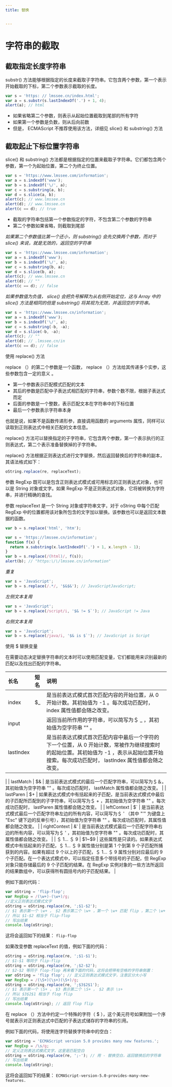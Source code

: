 ```yaml
---
title: 替换


---
```


# 字符串的截取

## 截取指定长度字符串

substr() 方法能够根据指定的长度来截取子字符串。它包含两个参数，第一个表示开始截取的下标，第二个参数表示截取的长度。

```js
var s = 'https: // lmssee.cn/index.html';
var a = s.substr(s.lastIndexOf('.') + 1, 4);
alert(a); // html
```

- 如果省略第二个参数，则表示从起始位置截取到尾部的所有字符
- 如果第一个参数是负数，则从后向前数
- 但是， ECMAScript 不推荐使用该方法，详细见 slice() 和 substring() 方法

## 截取起止下标位置字符串

slice() 和 substring() 方法都是根据指定的位置来截取子字符串。它们都包含两个参数，第一个为起始位置，第二个为终止位置。

```js
var s = 'https://www.lmssee.com/information';
var a = s.indexOf('www');
var b = s.indexOf('\/', a);
var c = s.substring(a, b);
var d = s.slice(a, b);
alert(c); // www.lmssee.cn
alert(d); // www.lmssee.cn
alert(c == d); // true
```

- 截取的字符串包括第一个参数指定的字符，不包含第二个参数的字符串
- 第二个参数如果省略，则截取到尾部

_如果第二个参数值比第一个还小，则 substring() 会先交换两个参数，而对于 slice() 来说，就是无效的，返回空的字符串_

```js
var s = 'https://www.lmssee.com/information';
var a = s.indexOf('www');
var b = s.indexOf('\/', a);
var c = s.substring(b, a);
var d = s.slice(b, a);
alert(c); // www.lmssee.cn
alert(d); // ""
alert(c == d); // false
```

_如果参数值为负值， slice() 会把负号解释为从右侧开始定位，这与 Array 中的 slice() 方法是相同的但是 substring() 将其视为无效，并返回空的字符串。_

```js
var s = 'https://www.lmssee.cn/information';
var a = s.indexOf('www');
var b = s.indexOf('\/', a);
var c = s.substring(-b, -a);
var d = s.slice(-b, -a);
alert(c); // ""
alert(d); // .lmssee.cn/in
alert(c == d); // false
```

使用 replace() 方法

replace （）的第二个参数是一个函数， replace （）方法给其传递多个实参，这些参数包含一定的意义 。

- 第一个参数表示匹配模式匹配的文本
- 其后的参数是匹配中子表达式相匹配的字符串，参数个数不限，根据子表达式而定
- 后面的参数是一个整数，表示匹配文本在字符串中的下标位置
- 最后一个参数表示字符串本身

也就是说，如果不是函数传递形参，直接调用函数的 arguments 属性，同样可以读取到正则表达式中相关匹配的文本信息。

replace() 方法可以替换指定的子字符串，它包含两个参数，第一个表示执行的正则表达式，第二个表示准备替换掉的子字符串。

replace() 方法根据正则表达式进行文字替换，然后返回替换后的字符串的副本，其语法格式如下：

```js
oString.replace(re, replaceText);
```

参数 RegExp 既可以是包含正则表达式模式或可用标志的正则表达式对象，也可以是 String 对象或文字。如果 RegExp 不是正则表达式对象，它将被转换为字符串，并进行精确的查找。

参数 replaceText 是一个 String 对象或字符串文字，对于 oString 中每个匹配 RegExp 中的位置都用该对象所包含的文字加以替换。该参数也可以是返回文本数据的函数。

```js
var b = s.replace('html', 'htm');
```

```js
var s = 'https://lmssee.cn/information';
function f(x) {
  return x.substring(x.lastIndexOf('.') + 1, x.length - 1);
}
var b = s.replace(/(html)/, f(s));
alert(b); // "https:\/\/lmssee.cn/information"
```

_重复_

```js
var s = 'JavaScript';
var b = s.replace(/.*/, '$&$&'); // JavaScriptJavaScript;
```

_左侧文本复用_

```js
var s = 'JavaScript';
var b = s.replace(/script/i, '$& != $`'); // JavaScript != Java
```

_右侧文本复用_

```js
var s = 'JavaScript';
var b = s.replace(/java/i, '$& is $`'); // JavaScript is Script
```

使用 $ 替换变量

在需要动态决定替换字符串的文本时可以使用匹配变量，它们都能用来识别最新的匹配以及找出匹配的字符串。

| 长名      | 短名 | 说明                                                                                                                                                                                         |
| :-------- | :--- | :------------------------------------------------------------------------------------------------------------------------------------------------------------------------------------------- |
| index     | \$\_ | 是当前表达式模式首次匹配内容的开始位置，从 0 开始计数。其初始值为 -1 。每次成功匹配时， index 属性值都会随之改变。                                                                           |
| input     |      | 返回当前所作用的字符串，可以简写为＄ \_ ，其初始值为空字符串 \"\" 。                                                                                                                         |
| lastIndex |      | 是当前表达式模式首次匹配内容中最后一个字符的下一个位置，从 0 开始计数，常被作为继续搜索时的起始位置。其初始值为 -1 ，表示从起始位置开始搜索。每次成功匹配时， lastIndex 属性值都会随之改变。 |

|
| lastMatch | \$\& | 是当前表达式模式的最后一个匹配字符串，可以简写为＄＆。其初始值为空字符串 \"\" 。每次成功匹配时， lastMatch 属性值都会随之改变。 |
| lastParen | \$+ | 如果表达式模式中有括起来的子匹配，是当前表达式模式中最后的子匹配所匹配到的子字符串，可以简写为＄ + ，其初始值为空字符串 \"\" 。每次成功匹配时， lastParen 属性值都会随之改变。 |
| leftContext | \$\` | 是当前表达式模式最后一个匹配字符串左边的所有内容，可以简写为＄ ' （其中 \"\'\" 为键盘上 \"Esc\" 键下边的反单引号），其初始值为空字符串 \"\" 。每次成功匹配时，其属性值都会随之改变。
|
| rightContext | \&\' | 是当前表达式模式最后一个匹配字符串右边的所有内容，可以简写为＄ ' ，其初始值为空字符串 \"\" 。每次成功匹配时，其属性值都会随之改变。 |
| ＄ 1... ＄ 9 | \$1~\$9 | 这些属性是只读的。如果表达式模式中有括起来的子匹配，＄ 1... ＄ 9 属性值分别是第 1 个到第 9 个子匹配所捕获到的内容。如果有超过 9 个以上的子匹配，＄ 1... ＄ 9 属性分别对应最后的 9
个子匹配。在一个表达式模式中，可以指定任意多个带括号的子匹配，但 RegExp 对象只能存储最后的 9 个子匹配的结果。在 RegExp
实例对象的一些方法所返回的结果数组中，可以获得所有圆括号内的子匹配结果。
|

例如下面的代码：

```js
var oString = 'flip-flop';
var RegExp = /(\w+)-(\w+)/g;
//定义正则表达式模式文字
oString = oString.replace(re, ';$1-$2');
// $1 表示第一个 \w+ ， $2 表示第二个 \w+ ，第一个 \w+ 匹配 flip ，第二个 \w+ 匹配 flop ，
// 所以 $1-$2 相当于 flip-flop
// 写出结果
console.log(oString);
```

这将会返回如下的结果： `flip-flop`

如果改变参数 replaceText 的值，例如下面的代码：

```js
oString = oString.replace(re, ';$1-$1');
// $1-$1 等同于 flip-flip
oString = oString.replace(re, ';$2-$2');
// $2-$2 等同于 flop-flop 再来看下面的代码，这将会把带有空格的字符串倒置：
var oString = 'flip flop'; // 定义正则表达式模式文字，注意区分大小写
var RegExp = /(\S+)(\s+)(\S+)/g;
oString = oString.replace(re, ';$3$2$1');
// $1 表示第一个 \S+ ， $3 表示第二个 \S+ ， $2 表示 \s+
// 所以 $3$2$1 相当于 flop flip
// 写出结果
console.log(oString); // 返回 flop flip
```

在 replace （）方法中约定一个特殊的字符（ $ ），这个美元符号如果附加一个序号就表示对正则表达式中匹配的子表达式储存的字符串的引用。

例如下面的代码，将使用连字符替换字符串中的空白：

```js
var oString = 'ECMAScript version 5.0 provides many new features.';
var RegExp = /\s/g;
// 定义正则表达式模式文字，这里是匹配空白
oString = oString.replace(re, ';-'); // 用 - 替换空白，返回替换后的字符串
// 写出结果
console.log(oString);
```

这将会返回如下的结果： `ECMAScript-version-5.0-provides-many-new-features.`

            